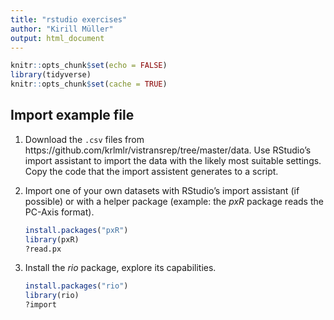 ```yaml
---
title: "rstudio exercises"
author: "Kirill Müller"
output: html_document
---
```


```r
knitr::opts_chunk$set(echo = FALSE)
library(tidyverse)
knitr::opts_chunk$set(cache = TRUE)
```

## Import example file

1. Download the `.csv` files from https://github.com/krlmlr/vistransrep/tree/master/data. Use RStudio's import assistant to import the data with the likely most suitable settings. Copy the code that the import assistent generates to a script.

1. Import one of your own datasets with RStudio's import assistant (if possible) or with a helper package (example: the *pxR* package reads the PC-Axis format).

    ```r
    install.packages("pxR")
    library(pxR)
    ?read.px
    ```

1. Install the *rio* package, explore its capabilities.

    ```r
    install.packages("rio")
    library(rio)
    ?import
    ```
